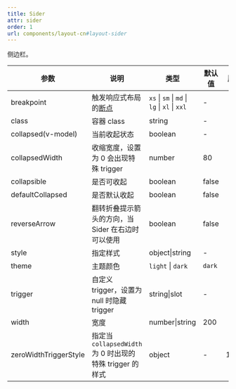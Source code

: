 ```yaml
---
title: Sider
attr: sider
order: 1
url: components/layout-cn#layout-sider
---
```



侧边栏。

| 参数 | 说明 | 类型 | 默认值 | 版本 |
| --- | --- | --- | --- | --- |
| breakpoint | 触发响应式布局的[断点](https://www.antdv.com/components/grid#api) | `xs` \| `sm` \| `md` \| `lg` \| `xl` \| `xxl` | - |  |
| class | 容器 class | string | - |  |
| collapsed(v-model) | 当前收起状态 | boolean | - |  |
| collapsedWidth | 收缩宽度，设置为 0 会出现特殊 trigger | number | 80 |  |
| collapsible | 是否可收起 | boolean | false |  |
| defaultCollapsed | 是否默认收起 | boolean | false |  |
| reverseArrow | 翻转折叠提示箭头的方向，当 Sider 在右边时可以使用 | boolean | false |  |
| style | 指定样式 | object\|string | - |  |
| theme | 主题颜色 | `light` \| `dark` | `dark` |  |
| trigger | 自定义 trigger，设置为 null 时隐藏 trigger | string\|slot | - |  |
| width | 宽度 | number\|string | 200 |  |
| zeroWidthTriggerStyle | 指定当 `collapsedWidth` 为 0 时出现的特殊 trigger 的样式 | object | - | 1.5.0 |
